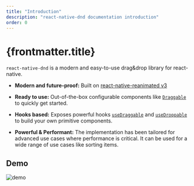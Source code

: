 ```yaml
---
title: "Introduction"
description: "react-native-dnd documentation introduction"
order: 0
---
```


# {frontmatter.title}

`react-native-dnd` is a modern and easy-to-use drag&drop library for react-native.

- **Modern and future-proof:** Built on [react-native-reanimated v3](https://github.com/software-mansion/react-native-reanimated/)

- **Ready to use:** Out-of-the-box configurable components like [`Draggable`](./../components/draggable) to quickly get started.

- **Hooks based:** Exposes powerful hooks [`useDraggable`](./../hooks/usedraggable) and [`useDroppable`](./../hooks/usedroppable) to build your own primitive components.

- **Powerful & Performant:** The implementation has been tailored for advanced use cases where performance is critical. It can be used for a wide range of use cases like sorting items.

## Demo

![demo](https://raw.githubusercontent.com/mgcrea/react-native-dnd/master/.github/assets/demo.gif)
